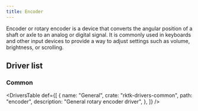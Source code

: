 ```yaml
---
title: Encoder
---
```


Encoder or rotary encoder is a device that converts the angular position of a shaft or axle to an analog or digital signal. It is commonly used in keyboards and other input devices to provide a way to adjust settings such as volume, brightness, or scrolling.

## Driver list

### Common

<DriversTable
  def={[
    {
      name: "General",
      crate: "rktk-drivers-common",
      path: "encoder",
      description: "General rotary encoder driver",
    },
  ]}
/>
